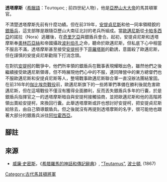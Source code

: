 '''透塔摩斯'''（[[希臘語|希臘語]]：Tευταμoς ; 前四世紀人物），他是[[亞歷山大大帝|亞歷山大大帝]]的馬其頓軍官。

不清楚透塔摩斯先前有什麼功績。但在前319年，[[安提貞尼斯|安提貞尼斯]]和他一同率領精銳的[[銀盾兵|銀盾兵]]，這支部隊是跟隨亞歷山大南征北討的老兵所組成。當[[歐邁尼斯|歐邁尼斯]]從[[卡帕多西亞|卡帕多西亞]]的諾拉（Nora）逃離後，在[[奇里乞亞|奇里乞亞]]與銀盾兵會合。起初，安提貞尼斯和透塔摩斯奉[[奧林匹亞絲|奧林匹亞絲]]和帝國攝政[[波利伯孔|波利伯孔]]之命，聽命於歐邁尼斯，但私底下心中相當不服且不滿，透塔摩斯甚至接受[[安提柯一世|安提柯]]手下[[菲羅塔斯_(安提柯的將軍)|菲羅塔斯]]的勸誘，意圖殺了歐邁尼斯，但在謹慎的安提貞尼斯勸阻下打消念頭{{r|diod_18.59_62_plut_13}}。

在對抗[[安提柯一世|安提柯]]的戰爭中，他們所率領的銀盾兵在戰事表現耀眼出色，雖然他們之後繼續接受歐邁尼斯領導，但不時展現他們心中的不服，連同陣營中的東方總督們也不服歐邁尼斯和安提貞尼斯等人，整場戰事歐邁尼斯聯合軍一直沒辦法團結鞏固。在前316年的[[伽比埃奈戰役|伽比埃奈戰役]]前，歐邁尼斯旗下的一些將軍們準備在勝利後就危害歐邁尼斯，但在這場戰役不僅沒有獲得全面勝利，反而丟失銀盾兵多年的行囊，於是銀盾兵指揮官之一的透塔摩斯暗自與安提柯接觸協商，並把歐邁尼斯和他的高階將領出賣給安提柯，來換回行囊{{r|plut_13_16_17}}。此舉透塔摩斯或許也想討好安提柯，把安提貞尼斯給除去，由自己領導銀盾兵。但之後就沒有再提到透塔摩斯的名字，很可能他也跟著大部分的銀盾兵派往[[阿拉霍西亞|阿拉霍西亞]]{{r|diod_19.48}}。

==腳註==
{{reflist|refs=
<ref name=diod_18.59_62_plut_13> [[西西里的狄奧多羅斯|西西里的狄奧多羅斯]], ''Bibliotheca'', xviii. 59, 62; [[普魯塔克|普魯塔克]], ''[[希臘羅馬名人傳|希臘羅馬名人傳]]'', "Eumenes", [http://www.attalus.org/old/eumenes.html#13 13] </ref>
<ref name=plut_13_16_17> 普魯塔克, [http://www.attalus.org/old/eumenes.html#13 13], [http://www.attalus.org/old/eumenes.html#16 16], [http://www.attalus.org/old/eumenes.html#17 17]</ref>
<ref name=diod_19.48> 狄奧多羅斯, xix. 48</ref>
}}

==來源==
*[[威廉·史密斯_(辭典編纂者)|威廉·史密斯]]，《[[希腊羅馬的神話和傳記辭典|希腊羅馬的神話和傳記辭典]]》, [https://web.archive.org/web/20051217221503/http://www.ancientlibrary.com/smith-bio/3347.html "Teutamus"], [[波士頓|波士頓]], (1867)

[[Category:古代馬其頓將軍|Category:古代馬其頓將軍]]